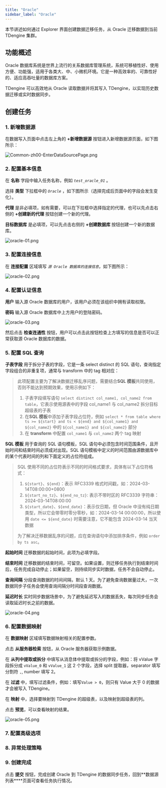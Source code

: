 ```yaml
---
title: "Oracle"
sidebar_label: "Oracle"
---
```


本节讲述如何通过 Explorer 界面创建数据迁移任务，从 Oracle 迁移数据到当前 TDengine 集群。

## 功能概述

Oracle 数据库系统是世界上流行的关系数据库管理系统，系统可移植性好、使用方便、功能强，适用于各类大、中、小微机环境。它是一种高效率的、可靠性好的、适应高吞吐量的数据库方案。

TDengine 可以高效地从 Oracle 读取数据并将其写入 TDengine，以实现历史数据迁移或实时数据同步。

## 创建任务

### 1. 新增数据源

在数据写入页面中点击左上角的 **+新增数据源** 按钮进入新增数据源页面，如下图所示：

![Common-zh00-EnterDataSourcePage.png](./pic/Common-zh00-EnterDataSourcePage.png "进入新增数据源页面")

### 2. 配置基本信息

在 **名称** 字段中输入任务名称，例如 *`test_oracle_01`* 。

选择 **类型** 下拉框中的 *`Oracle`* ，如下图所示（选择完成后页面中的字段会发生变化）。

**代理** 是非必填项，如有需要，可以在下拉框中选择指定的代理，也可以先点击右侧的 **+创建新的代理** 按钮创建一个新的代理。

**目标数据库** 是必填项，可以先点击右侧的 **+创建数据库** 按钮创建一个新的数据库。

![oracle-01.png](./pic/oracle-01.png "选择数据源类型为 Oracle")

### 3. 配置连接信息

在 **连接配置** 区域填写 *`源 Oracle 数据库的连接信息`*，如下图所示：

![oracle-02.png](./pic/oracle-02.png "填写源 Oracle 数据库的连接信息")

### 4. 配置认证信息

**用户** 输入源 Oracle 数据库的用户，该用户必须在该组织中拥有读取权限。  

**密码** 输入源 Oracle 数据库中上方用户的登陆密码。 

![ oracle-03.png](./pic/oracle-03.png "配置认证信息")

然后点击 **检查连通性** 按钮，用户可以点击此按钮检查上方填写的信息是否可以正常获取源 Oracle 数据库的数据。

### 5. 配置 SQL 查询

**子表字段** 用于拆分子表的字段，它是一条 select distinct 的 SQL 语句，查询指定字段组合的非重复项，通常与 transform 中的 tag 相对应：
> 此项配置主要为了解决数据迁移乱序问题，需要结合**SQL 模板**共同使用，否则不能达到预期效果，使用示例如下：
> 1. 子表字段填写语句 `select distinct col_name1, col_name2 from table`，它表示使用源表中的字段 col_name1 与 col_name2 拆分目标超级表的子表
> 2. 在**SQL 模板**中添加子表字段占位符，例如 `select * from table where ts >= ${start} and ts < ${end} and ${col_name1} and ${col_name2}` 中的 `${col_name1} and ${col_name2}` 部分
> 3. 在 **transform** 中配置 `col_name1` 与 `col_name2` 两个 tag 映射

**SQL 模板** 用于查询的 SQL 语句模板，SQL 语句中必须包含时间范围条件，且开始时间和结束时间必须成对出现。SQL 语句模板中定义的时间范围由源数据库中的某个代表时间的列和下面定义的占位符组成。
> SQL 使用不同的占位符表示不同的时间格式要求，具体有以下占位符格式：
> 1. `${start}`、`${end}`：表示 RFC3339 格式时间戳，如：2024-03-14T08:00:00+0800
> 2. `${start_no_tz}`、`${end_no_tz}`: 表示不带时区的 RFC3339 字符串：2024-03-14T08:00:00
> 3. `${start_date}`、`${end_date}`：表示仅日期，但 Oracle 中没有纯日期类型，所以它会带零时零分零秒，如：2024-03-14 00:00:00，所以使用 `date <= ${end_date}` 时需要注意，它不能包含 2024-03-14 当天数据
>
> 为了解决迁移数据乱序的问题，应在查询语句中添加排序条件，例如 `order by ts asc`。

**起始时间** 迁移数据的起始时间，此项为必填字段。

**结束时间** 迁移数据的结束时间，可留空。如果设置，则迁移任务执行到结束时间后，任务完成自动停止；如果留空，则持续同步实时数据，任务不会自动停止。

**查询间隔** 分段查询数据的时间间隔，默认 1 天。为了避免查询数据量过大，一次数据同步子任务会使用查询间隔分时间段查询数据。

**延迟时长** 实时同步数据场景中，为了避免延迟写入的数据丢失，每次同步任务会读取延迟时长之前的数据。

![ oracle-04.png](./pic/oracle-04.png "配置数据采集") 

### 6. 配置数据映射

在 **数据映射** 区域填写数据映射相关的配置参数。

点击 **从服务器检索** 按钮，从 Oracle 服务器获取示例数据。

在 **从列中提取或拆分** 中填写从消息体中提取或拆分的字段，例如：将 vValue 字段拆分成 `vValue_0` 和 `vValue_1` 这 2 个字段，选择 split 提取器，separator 填写分割符 `,`, number 填写 2。

在 **过滤** 中，填写过滤条件，例如：填写`Value > 0`，则只有 Value 大于 0 的数据才会被写入 TDengine。

在 **映射** 中，选择要映射到 TDengine 的超级表，以及映射到超级表的列。

点击 **预览**，可以查看映射的结果。

![oracle-05.png](pic/oracle-05.png)

### 7. 配置高级选项


<AdvancedOptions/>

### 8. 异常处理策略


<Contributing />

### 9. 创建完成

点击 **提交** 按钮，完成创建 Oracle 到 TDengine 的数据同步任务，回到**数据源列表****页面可查看任务执行情况。
